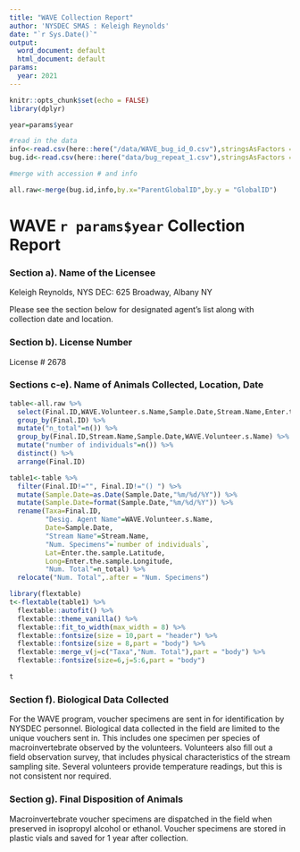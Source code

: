 ```yaml
---
title: "WAVE Collection Report"
author: 'NYSDEC SMAS : Keleigh Reynolds'
date: "`r Sys.Date()`"
output:
  word_document: default
  html_document: default
params:
  year: 2021
---
```


```r
knitr::opts_chunk$set(echo = FALSE)
library(dplyr)

year=params$year

#read in the data
info<-read.csv(here::here("/data/WAVE_bug_id_0.csv"),stringsAsFactors = FALSE)
bug.id<-read.csv(here::here("data/bug_repeat_1.csv"),stringsAsFactors = FALSE)

#merge with accession # and info

all.raw<-merge(bug.id,info,by.x="ParentGlobalID",by.y = "GlobalID")


```

# WAVE `r params$year` Collection Report

### Section a). Name of the Licensee

Keleigh Reynolds, NYS DEC: 625 Broadway, Albany NY

Please see the section below for designated agent's list along with collection date and location.

### Section b). License Number

License \# 2678

### Sections c-e). Name of Animals Collected, Location, Date

```r

table<-all.raw %>% 
  select(Final.ID,WAVE.Volunteer.s.Name,Sample.Date,Stream.Name,Enter.the.sample.Latitude,Enter.the.sample.Longitude) %>% 
  group_by(Final.ID) %>% 
  mutate("n_total"=n()) %>% 
  group_by(Final.ID,Stream.Name,Sample.Date,WAVE.Volunteer.s.Name) %>% 
  mutate("number of individuals"=n()) %>% 
  distinct() %>% 
  arrange(Final.ID)

table1<-table %>% 
  filter(Final.ID!="", Final.ID!="() ") %>% 
  mutate(Sample.Date=as.Date(Sample.Date,"%m/%d/%Y")) %>% 
  mutate(Sample.Date=format(Sample.Date,"%m/%d/%Y")) %>% 
  rename(Taxa=Final.ID,
         "Desig. Agent Name"=WAVE.Volunteer.s.Name,
         Date=Sample.Date,
         "Stream Name"=Stream.Name,
         "Num. Specimens"=`number of individuals`,
         Lat=Enter.the.sample.Latitude,
         Long=Enter.the.sample.Longitude,
         "Num. Total"=n_total) %>% 
  relocate("Num. Total",.after = "Num. Specimens")

library(flextable)
t<-flextable(table1) %>% 
  flextable::autofit() %>% 
  flextable::theme_vanilla() %>% 
  flextable::fit_to_width(max_width = 8) %>% 
  flextable::fontsize(size = 10,part = "header") %>% 
  flextable::fontsize(size = 8,part = "body") %>% 
  flextable::merge_v(j=c("Taxa","Num. Total"),part = "body") %>% 
  flextable::fontsize(size=6,j=5:6,part = "body")

t
```


### Section f). Biological Data Collected

For the WAVE program, voucher specimens are sent in for identification by NYSDEC personnel. Biological data collected in the field are limited to the unique vouchers sent in. This includes one specimen per species of macroinvertebrate observed by the volunteers. Volunteers also fill out a field observation survey, that includes physical characteristics of the stream sampling site. Several volunteers provide temperature readings, but this is not consistent nor required.

### Section g). Final Disposition of Animals

Macroinvertebrate voucher specimens are dispatched in the field when preserved in isopropyl alcohol or ethanol. Voucher specimens are stored in plastic vials and saved for 1 year after collection.
